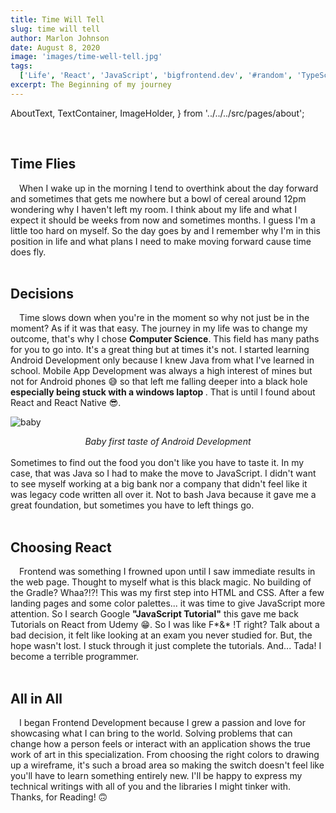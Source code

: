 ```yaml
---
title: Time Will Tell
slug: time will tell
author: Marlon Johnson
date: August 8, 2020
image: 'images/time-well-tell.jpg'
tags:
  ['Life', 'React', 'JavaScript', 'bigfrontend.dev', '#random', 'TypeScript']
excerpt: The Beginning of my journey
---
```


  AboutText,
  TextContainer,
  ImageHolder,
} from '../../../src/pages/about';

<br />

## Time Flies

<div>
  <AboutText>
    &emsp;When I wake up in the morning I tend to overthink about the day
    forward and sometimes that gets me nowhere but a bowl of cereal around 12pm
    wondering why I haven't left my room. I think about my life and what I
    expect it should be weeks from now and sometimes months. I guess I'm a
    little too hard on myself. So the day goes by and I remember why I'm in this
    position in life and what plans I need to make moving forward cause time
    does fly.
  </AboutText>
</div>
<br />

## Decisions

<div>
  <AboutText>
    &emsp;Time slows down when you're in the moment so why not just be in the
    moment? As if it was that easy. The journey in my life was to change my
    outcome, that's why I chose <b>Computer Science</b>. This field has many
    paths for you to go into. It's a great thing but at times it's not. I
    started learning Android Development only because I knew Java from what I've
    learned in school. Mobile App Development was always a high interest of mines but not
    for Android phones 😅 so that left me falling deeper into a black hole <b> especially being stuck with a windows laptop </b>. That
    is until I found about React and React Native 😎.
  </AboutText>
</div>
    
<div style={{textAlign: 'center', marginRight: "auto", marginLeft: "auto", width: "300"}}>

![baby](https://media1.tenor.com/images/2286e43afda9be7a3def9919ccb7698b/tenor.gif?itemid=4395809)

<figcaption style="box-sizing: border-box;
  font-style: italic;
  margin: 0;
  text-align: center;">Baby first taste of Android Development</figcaption>
</div>

<br />
<div>
  <AboutText>
    Sometimes to find out the food you don't like you have to taste it. In my
    case, that was Java so I had to make the move to JavaScript. I didn't want
    to see myself working at a big bank nor a company that didn't feel like it
    was legacy code written all over it. Not to bash Java because it gave me a
    great foundation, but sometimes you have to left things go.
  </AboutText>
</div>
<br />

## Choosing React

<div>
  <AboutText>
    &emsp;Frontend was something I frowned upon until I saw immediate results in
    the web page. Thought to myself what is this black magic. No building of the
    Gradle? Whaa?!?! This was my first step into HTML and CSS. After a few
    landing pages and some color palettes... it was time to give JavaScript more
    attention. So I search Google <b>&quot;JavaScript Tutorial&quot;</b> this
    gave me back Tutorials on React from Udemy 😁. So I was like F*&* !T right?
    Talk about a bad decision, it felt like looking at an exam you never studied
    for. But, the hope wasn't lost. I stuck through it just complete the
    tutorials. And... Tada! I become a terrible programmer.
  </AboutText>
</div>
<br />

## All in All

<div>
  <AboutText>
    &emsp;I began Frontend Development because I grew a passion and love for
    showcasing what I can bring to the world. Solving problems that can change
    how a person feels or interact with an application shows the true work of
    art in this specialization. From choosing the right colors to drawing up a
    wireframe, it's such a broad area so making the switch doesn't feel like
    you'll have to learn something entirely new. I'll be happy to express my
    technical writings with all of you and the libraries I might tinker with.
    Thanks, for Reading! 🙃
  </AboutText>
</div>
